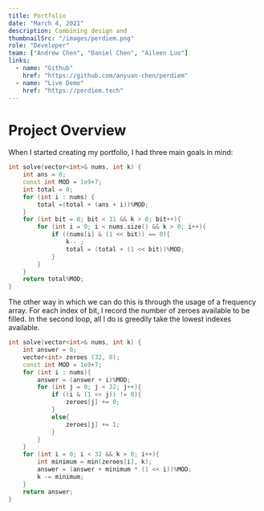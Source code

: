 ```yaml
---
title: Portfolio
date: "March 4, 2021"
description: Combining design and
thumbnailSrc: "/images/perdiem.png"
role: "Developer"
team: ["Andrew Chen", "Daniel Chen", "Aileen Luo"]
links:
  - name: "Github"
    href: "https://github.com/anyuan-chen/perdiem"
  - name: "Live Demo"
    href: "https://perdiem.tech"
---
```


# Project Overview

When I started creating my portfolio, I had three main goals in mind:

```cpp
int solve(vector<int>& nums, int k) {
    int ans = 0;
    const int MOD = 1e9+7;
    int total = 0;
    for (int i : nums) {
        total =(total + (ans + i))%MOD;
    }
    for (int bit = 0; bit < 31 && k > 0; bit++){
        for (int i = 0; i < nums.size() && k > 0; i++){
            if ((nums[i] & (1 << bit)) == 0){
                k-- ;
                total = (total + (1 << bit))%MOD;
            }
        }
    }
    return total%MOD;
}
```

The other way in which we can do this is through the usage of a frequency array. For each index of bit, I record the number of zeroes available to be filled. In the second loop, all I do is greedily take the lowest indexes available.

```cpp
int solve(vector<int>& nums, int k) {
    int answer = 0;
    vector<int> zeroes (32, 0);
    const int MOD = 1e9+7;
    for (int i : nums){
        answer = (answer + i)%MOD;
        for (int j = 0; j < 32; j++){
            if ((i & (1 << j)) != 0){
                zeroes[j] += 0;
            }
            else{
                zeroes[j] += 1;
            }
        }
    }
    for (int i = 0; i < 32 && k > 0; i++){
        int minimum = min(zeroes[i], k);
        answer = (answer + minimum * (1 << i))%MOD;
        k -= minimum;
    }
    return answer;
}
```

